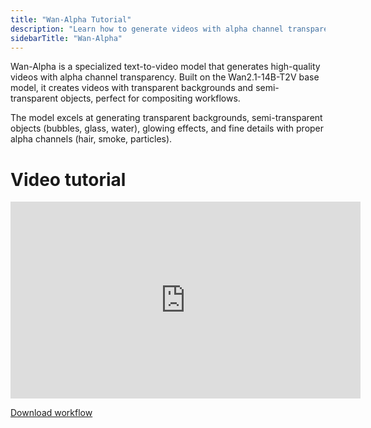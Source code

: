 ```yaml
---
title: "Wan-Alpha Tutorial"
description: "Learn how to generate videos with alpha channel transparency using Wan-Alpha in ComfyUI"
sidebarTitle: "Wan-Alpha"
---
```


Wan-Alpha is a specialized text-to-video model that generates high-quality videos with alpha channel transparency. Built on the Wan2.1-14B-T2V base model, it creates videos with transparent backgrounds and semi-transparent objects, perfect for compositing workflows.

The model excels at generating transparent backgrounds, semi-transparent objects (bubbles, glass, water), glowing effects, and fine details with proper alpha channels (hair, smoke, particles).

# Video tutorial

<iframe
  width="560"
  height="315"
  src="https://www.youtube.com/embed/OyDjj7OPUzA"
  title="YouTube video player"
  frameborder="0"
  allow="accelerometer; autoplay; clipboard-write; encrypted-media; gyroscope; picture-in-picture"
  allowfullscreen
></iframe>

[Download workflow](https://github.com/Comfy-Org/workflows/blob/main/tutorial_workflows/Get_Comfy_With_Comfy_Wan_Alpha.json)

